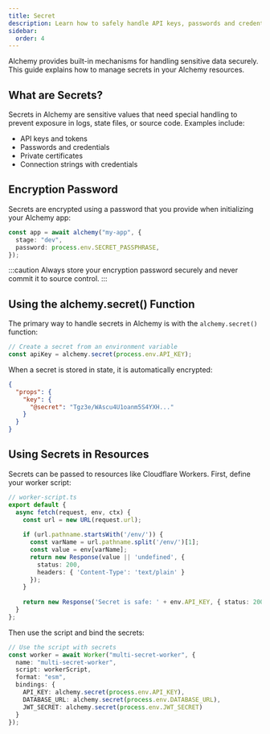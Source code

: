 ```yaml
---
title: Secret
description: Learn how to safely handle API keys, passwords and credentials.
sidebar:
  order: 4
---
```


Alchemy provides built-in mechanisms for handling sensitive data securely. This guide explains how to manage secrets in your Alchemy resources.

## What are Secrets?

Secrets in Alchemy are sensitive values that need special handling to prevent exposure in logs, state files, or source code. Examples include:

- API keys and tokens
- Passwords and credentials
- Private certificates
- Connection strings with credentials

## Encryption Password

Secrets are encrypted using a password that you provide when initializing your Alchemy app:

```typescript
const app = await alchemy("my-app", {
  stage: "dev",
  password: process.env.SECRET_PASSPHRASE,
});
```

:::caution
Always store your encryption password securely and never commit it to source control.
:::

## Using the alchemy.secret() Function

The primary way to handle secrets in Alchemy is with the `alchemy.secret()` function:

```typescript
// Create a secret from an environment variable
const apiKey = alchemy.secret(process.env.API_KEY);
```

When a secret is stored in state, it is automatically encrypted:

```json
{
  "props": {
    "key": {
      "@secret": "Tgz3e/WAscu4U1oanm5S4YXH..."
    }
  }
}
```

## Using Secrets in Resources

Secrets can be passed to resources like Cloudflare Workers. First, define your worker script:

```typescript
// worker-script.ts
export default {
  async fetch(request, env, ctx) {
    const url = new URL(request.url);
    
    if (url.pathname.startsWith('/env/')) {
      const varName = url.pathname.split('/env/')[1];
      const value = env[varName];
      return new Response(value || 'undefined', { 
        status: 200,
        headers: { 'Content-Type': 'text/plain' }
      });
    }
    
    return new Response('Secret is safe: ' + env.API_KEY, { status: 200 });
  }
};
```

Then use the script and bind the secrets:

```typescript
// Use the script with secrets
const worker = await Worker("multi-secret-worker", {
  name: "multi-secret-worker",
  script: workerScript,
  format: "esm",
  bindings: {
    API_KEY: alchemy.secret(process.env.API_KEY),
    DATABASE_URL: alchemy.secret(process.env.DATABASE_URL),
    JWT_SECRET: alchemy.secret(process.env.JWT_SECRET)
  }
});
```
